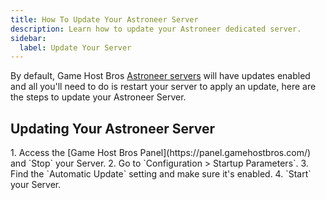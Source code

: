 ```yaml
---
title: How To Update Your Astroneer Server
description: Learn how to update your Astroneer dedicated server.
sidebar:
  label: Update Your Server
---
```


By default, Game Host Bros [Astroneer servers](https://www.gamehostbros.com/astroneer-server-hosting/) will have updates enabled and all you'll need to do is restart your server to apply an update, here are the steps to update your Astroneer Server.

## Updating Your Astroneer Server

<Steps>
1. Access the [Game Host Bros Panel](https://panel.gamehostbros.com/) and `Stop` your Server.
2. Go to `Configuration > Startup Parameters`.
3. Find the `Automatic Update` setting and make sure it's enabled.
4. `Start` your Server.
</Steps>